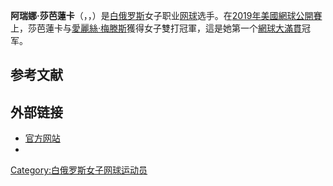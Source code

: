 {{noteTA
|T=zh-hans:阿丽娜·萨巴伦卡;zh-hant:阿瑞娜·莎芭蓮卡;
|1=zh-hans:阿丽娜;zh-hant:阿瑞娜;
|2=zh-hans:萨巴伦卡;zh-hant:莎芭蓮卡;
}}
{{Infobox tennis biography
| name = 阿瑞娜·莎芭蓮卡
| native_name = Арына Сабаленка
| image = Sabalenka WM18 (3) (30063199288).jpg
| caption = [[2018年溫布頓網球錦標賽|2018年溫布頓網球錦標賽]]上的莎芭蓮卡
| country = {{BLR}}
| residence = [[白俄羅斯|白俄羅斯]][[明斯克|明斯克]]
| birth_date = {{birth date and age|df=y|1998|5|5}}<ref name="wta-profile">{{cite web |title=Aryna Sabalenka |url=https://www.wtatennis.com/players/player/320760/title/aryna-sabalenka-0 |website=WTA Tennis |accessdate=6 January 2019}}</ref>
| birth_place = [[白俄羅斯|白俄羅斯]][[明斯克|明斯克]]
| height = 1.82 m
| turnedpro = 2015
| retired =
| coach = Anton Dubrov
| plays = 右手持拍（雙手反拍）
| careerprizemoney = $10,053,962[[美元|美元]]
| website = [http://arynasabalenka.com/ arynasabalenka.com]
| singlesrecord = {{tennis record|won=256|lost=130}}
| singlestitles = 10
| highestsinglesranking = No. 2 (23 August 2021)
| currentsinglesranking = No. 2 (23 August 2021)
| AustralianOpenresult = 第四輪 (2021)
| FrenchOpenresult = 第三輪 (2020、2021)
| Wimbledonresult = 四強 (2021)
| USOpenresult = 四強 (2021)
| doublesrecord = {{tennis record|won=84|lost=62}}
| doublestitles = 6
| highestdoublesranking = '''No. 1''' (22 February 2021)
| currentdoublesranking = No. 6 (28 June 2021)
| AustralianOpenDoublesresult = '''冠軍''' (2021)
| FrenchOpenDoublesresult = 四強 (2019)
| WimbledonDoublesresult = 八強 (2019)
| USOpenDoublesresult = '''冠軍''' (2019)
| OthertournamentsDoubles = yes
| WTAChampionshipsDoublesresult = RR (2019)
| WimbledonMixedresult = 第二輪 (2019)
| Team = yes
| FedCupresult = 亞軍 (2017)
| updated = 31 March 2020
}}
'''阿瑞娜·莎芭蓮卡'''（{{Lang-be|Арына Сяргееўна Сабаленка}}，{{Lang-ru|Арина Сергеевна Соболенко}}，{{bd|1998年|5月5日||}}）是[[白俄罗斯|白俄罗斯]]女子职业[[网球|网球]]选手。在[[2019年美國網球公開賽|2019年美國網球公開賽]]上，莎芭蓮卡与[[愛麗絲·梅滕斯|愛麗絲·梅滕斯]]獲得女子雙打冠軍，這是她第一个[[網球大滿貫|網球大滿貫]]冠军。

==参考文献==
{{reflist}}

== 外部链接 ==
* [http://arynasabalenka.com/ 官方网站]
* {{WTA}}
{{ITF profile}}

{{Tennis-stub}}{{网球选手前十名}}

{{DEFAULTSORT:Sabalenka, Aryna}}
[[Category:白俄罗斯女子网球运动员|Category:白俄罗斯女子网球运动员]]